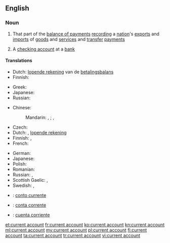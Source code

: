 ==English==
{{wikipedia}}

===Noun===
{{en-noun|head=[[current]] [[account]]}}

# That part of the [[balance of payments]] [[recording]] a [[nation]]'s [[export]]s and [[import]]s of [[goods]] and [[service]]s and [[transfer]] [[payment]]s
# {{context|British|lang=en}} A [[checking account]] at a [[bank]]

====Translations====
{{trans-top|part of balance of payments}}
* Dutch: [[lopende rekening]] van de [[betalingsbalans]] {{f}}
* Finnish: {{t|fi|vaihtotase}}
{{trans-mid}}
* Greek: {{t+|el|ισοζύγιο τρεχουσών συναλλαγών|n|sc=Grek}}
* Japanese: {{t|ja|経常勘定|tr=keijōkanjō}}
* Russian: {{t|ru|торговый баланс|m|tr=torgóvyj baláns|sc=Cyrl}}
{{trans-bottom}}

{{trans-top|checking account}}
* Chinese:
*: Mandarin: {{t|cmn|往來賬戶|sc=Hani}}, {{t|cmn|往来账户|tr=wǎnglái zhànghù|sc=Hani}}; {{t|cmn|支票賬戶|sc=Hani}}, {{t|cmn|支票账户|tr=zhīpiào zhànghù|sc=Hani}} {{qualifier|checking account}}
* Czech: {{t|cs|běžný účet|m}}
* Dutch: {{t+|nl|zichtrekening|f}}, [[lopende rekening]]
* Finnish: {{t|fi|käyttelytili}}, {{t|fi|šekkitili}} {{qualifier|checking account}}
* French: {{t+|fr|compte courant|m}}
{{trans-mid}}
* German: {{t+|de|Girokonto|n}}
* Japanese: {{t|ja|当座預金|tr=とうざよきん, tōzayokin}}
* Polish: {{t|pl|rachunek bieżący|m}}
* Romanian: {{t|ro|cont curent|m}}
* Russian: {{t|ru|текущий счёт|m|tr=tekúščij sčot|sc=Cyrl}}, {{t|ru|чековый счёт|m|tr=čékovyj sčot|sc=Cyrl}} {{qualifier|checking account}}
* Scottish Gaelic: {{t|gd|ruith-chunntas|m}}, {{t|gd|cunntas-ruith|m}}
* Swedish: {{t|sv|kurantkonto|n}}, {{t|sv|checkkonto|n}} {{qualifier|checking account}}
{{trans-bottom}}

{{checktrans-top}}
* {{ttbc|ia}}: [[conto currente]]
* {{ttbc|pt}}: [[conta corrente]]
* {{ttbc|es}}: [[cuenta corriente]] {{f}}
{{trans-bottom}}

[[et:current account]]
[[fr:current account]]
[[ko:current account]]
[[kn:current account]]
[[ml:current account]]
[[my:current account]]
[[pl:current account]]
[[fi:current account]]
[[ta:current account]]
[[tr:current account]]
[[vi:current account]]